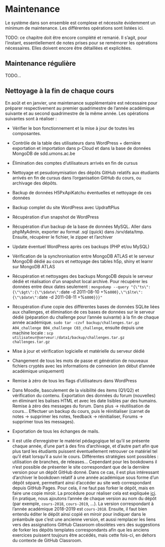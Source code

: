 # Maintenance {#maintenance}

Le système dans son ensemble est complexe et nécessite évidemment un minimum de maintenance. Les différentes opérations sont listées ici.

TODO: ce chapitre doit être encore complété et remanié. Il s'agit, pour l'instant, essentiellement de notes prises pour se remémorer les opérations nécessaires. Elles doivent encore être détaillées et explicitées.

## Maintenance régulière

TODO...

## Nettoyage à la fin de chaque cours

En août et en janvier, une maintenance supplémentaire est nécessaire pour préparer respectivement au premier quadrimestre de l'année académique suivante et au second quadrimestre de la même année. Les opérations suivantes sont à réaliser :

- Vérifier le bon fonctionnement et la mise à jour de toutes les composantes.

- Contrôle de la table des utilisateurs dans WordPress + dernière exportation et importation dans p-Cloud et dans la base de données MongoDB de sdd.umons.ac.be

- Élimination des comptes d'utilisateurs arrivés en fin de cursus

- Nettoyage et pesudonymisation des dépôts GitHub relatifs aux étudiants arrivés en fin de cursus dans l'organisation GitHub du cours, ou archivage des dépôts.

- Backup de données H5PxApiKatchu éventuelles et nettoyage de ces données

- Backup complet du site WordPress avec UpdraftPlus

- Récupération d'un snapshot de WordPress

- Récupération d'un backup de la base de données MySQL. Aller dans phpMyAdmin, exporter au format .sql (quick) dans /srv/data/tmp. Ensuite, récupérer le fichier, le zipper et l'archiver

- Update éventuel WordPress après ces backups (PHP et/ou MySQL)

- Vérification de la synchronisation entre MongoDB ATLAS et le serveur MongoDB dédié au cours et nettoyage des tables h5p, shiny et learnr sur MongoDB ATLAS

- Récupération et nettoyages des backups MongoDB depuis le serveur dédié et réalisation d'un snapshot local archivé. Pour récupérer les données entre deux dates seulement : `mongodump --query "{\"ts\":{\"\$gt\":{\"\$date\":`date -d 2011-08-10 +%s`000},\"\$lte\":{\"\$date\":`date -d 2011-08-11 +%s`000}}}"`

- Récupération d'une copie des différentes bases de données SQLite liées aux challenges, et élimination de ces bases de données sur le serveur dédié (péparation du challenge pour l'année suivante) à la fin de chaque année académique. `sudo tar -czvf backup/challenges.tar.gz A04_challenge B04_challenge C03_challenge`, ensuite depuis une machine locale : `scp utilisateur@serveur:/data1/backup/challenges.tar.gz challenges.tar.gz`

- Mise à jour et vérification logicielle et matérielle du serveur dédié

- Changement de tous les mots de passe et génération de nouveaux fichiers cryptés avec les informations de connexion (en début d'année académique uniquement)

- Remise à zéro de tous les flags d'utilisateurs dans WordPress

- Dans Moodle, basculement de la visibilité des items (Q1/Q2) et vérification du contenu. Exportation des données du forum (nouvelles) en éliminant les balises HTML et avec les date lisibles par des humains. Remise à zéro des messages du forum. Dans plus -> réutilisation de cours... Effectuer un backup du cours, puis le réinitialiser (carnet de notes -> supprimer les notes, feedback -> réinitialiser, Forums -> supprimer tous les messages).

- Exportation de tous les échanges de mails.

- Il est utile d'enregistrer le matériel pédagogique tel qu'il se présente chaque année, d'une part à des fins d'archivage, et d'autre part afin que plus tard les étudiants puissent éventuellement retrouver ce matériel tel qu'il était lorsqu'il a suivi le cours. Différentes stratégies sont possibles : utilisation de branches, de releases... Cependant pour les bookdowns il n'est possible de présenter le site correspondant que de la dernière version pour un dépôt GitHub donné. Dans ce cas, il est plus intéressant d'archiver le bookdown relatif à une année académique sous forme d'un dépôt séparé, permettant ainsi d'accéder au site web correspondant depuis GitHub Pages. Pour cela, il ne faut pas forker le dépôt, mais en faire une copie miroir. La procédure pour réaliser cela est expliquée [ici](https://docs.github.com/en/github/creating-cloning-and-archiving-repositories/duplicating-a-repository). En pratique, nous ajoutons l'année de chaque version au nom du dépôt (par exemple, `cours-2018`, `cours-2019`, ...). La version correspondant à l'année académique 2018-2019 est `cours-2018`. Ensuite, il faut bien entendu éditer le dépôt ainsi copié en miroir pour indiquer dans le préambule que c'est une ancienne version, et aussi remplacer les liens vers des assignations GitHub Classroom obsolètes vers des suggestions de forker les dépôts templates correspondants afin que les anciens exercices puissent toujours être accédés, mais cette fois-ci, en dehors du contexte de GitHub Classroom.

